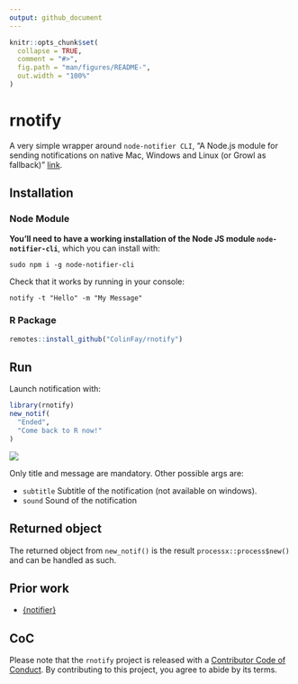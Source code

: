 ```yaml
---
output: github_document
---
```


<!-- README.md is generated from README.Rmd. Please edit that file -->

```r
knitr::opts_chunk$set(
  collapse = TRUE,
  comment = "#>",
  fig.path = "man/figures/README-",
  out.width = "100%"
)
```
# rnotify

A very simple wrapper around `node-notifier CLI`, "A Node.js module for sending notifications on native Mac, Windows and Linux (or Growl as fallback)" [link](https://github.com/mikaelbr/node-notifier).

## Installation

### Node Module

__You'll need to have a working installation of the Node JS module `node-notifier-cli`__, which you can install with:

```
sudo npm i -g node-notifier-cli
```

Check that it works by running in your console: 

```
notify -t "Hello" -m "My Message"
```

### R Package

```r
remotes::install_github("ColinFay/rnotify")
```

## Run

Launch notification with:

```r
library(rnotify)
new_notif(
  "Ended", 
  "Come back to R now!"
)
```

![](rnotify.gif)

Only title and message are mandatory. Other possible args are: 

+ `subtitle` Subtitle of the notification (not available on windows).
+ `sound` Sound of the notification


## Returned object

The returned object from `new_notif()` is the result `processx::process$new()` and can be handled as such. 

## Prior work 

+ [{notifier}](https://github.com/gaborcsardi/notifier)

## CoC

Please note that the `rnotify` project is released with a [Contributor Code of Conduct](CODE_OF_CONDUCT.md). By contributing to this project, you agree to abide by its terms.
